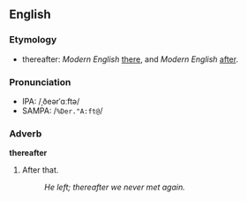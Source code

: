 ==English==
===Etymology===
* thereafter: ''Modern English'' [[there]], and ''Modern English'' [[after]].

===Pronunciation===
*IPA: /ˌðeərˈɑːftə/
*SAMPA: /<tt>%Der."A:ft@</tt>/

===Adverb===
'''thereafter'''
# After that.
#: ''He left; thereafter we never met again.''